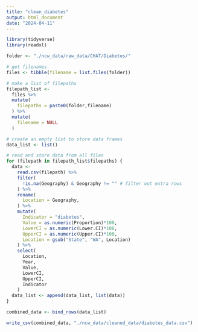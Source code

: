 ```yaml
---
title: "clean_diabetes"
output: html_document
date: "2024-04-11"
---
```


```r
library(tidyverse)
library(readxl)

folder <- "./ncw_data/raw_data/CHAT/Diabetes/"

# get filenames
files <- tibble(filename = list.files(folder))

# make a list of filepaths
filepath_list <-
  files %>%
  mutate(
    filepaths = paste0(folder,filename)
  ) %>%
  mutate(
    filename = NULL
  ) 

# create an empty list to store data frames
data_list <- list()

# read and store data from all files 
for (filepath in filepath_list$filepaths) { 
  data <- 
    read.csv(filepath) %>%
    filter(
      !is.na(Geography) & Geography != "" # filter out extra rows
    ) %>%
    rename(
      Location = Geography,
    ) %>%
    mutate(
      Indicator = "diabetes",
      Value = as.numeric(Proportion)*100,
      LowerCI = as.numeric(Lower.CI)*100,
      UpperCI = as.numeric(Upper.CI)*100,
      Location = gsub("State", "WA", Location)
    ) %>%
    select(
      Location,
      Year,
      Value,
      LowerCI,
      UpperCI,
      Indicator
    )
  data_list <- append(data_list, list(data))
}

combined_data <- bind_rows(data_list)

write_csv(combined_data, "./ncw_data/cleaned_data/diabetes_data.csv")
```
